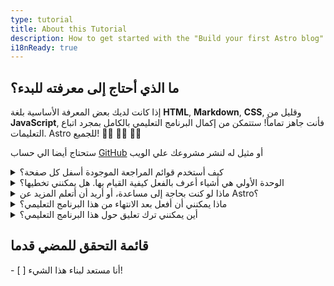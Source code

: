```yaml
---
type: tutorial
title: About this Tutorial
description: How to get started with the "Build your first Astro blog" tutorial.
i18nReady: true
---
```


## ما الذي أحتاج إلى معرفته للبدء؟

إذا كانت لديك بعض المعرفة الأساسية بلغة **HTML**, **Markdown**, **CSS**, وقليل من **JavaScript**, فأنت جاهز تماماً! ستتمكن من إكمال البرنامج التعليمي بالكامل بمجرد اتباع التعليمات. Astro للجميع! 🧑‍🚀 👩‍🚀 👨‍🚀

ستحتاج أيضا الي حساب [GitHub](https://github.com) أو مثيل له لنشر مشروعك علي الويب

<details>
<summary>كيف أستخدم قوائم المراجعة الموجودة أسفل كل صفحة؟</summary>

قم بتعليمهم!

في نهاية كل صفحة، ستجد قائمة مهام قابلة للنقر عليها، والتي يجب أن تكون قادرًا على القيام بها الآن. حدد هذه العناصر لمعرفة مدى تقدمك في متعقب البرنامج التعليمي.

استخدام المتعقب اختياري، ولكنه قد يساعدك في تذكر مكانك إذا أكملت البرنامج التعليمي على مدار زيارات متعددة. يمكنك أيضًا ترك بعض قوائم المهام فارغة كتذكير بالوحدات التي تريد إعادة زيارتها لاحقًا.

(يتم حفظ هذه البيانات فقط في وحدة التخزين المحلية للمتصفح الخاص بك ولا تتوفر في أي مكان آخر. لا يتم إرسال أي بيانات إلى Astro ولا يتم تخزينها بواسطة Astro.)
</details>

<details>
<summary>الوحدة الأولي هي أشياء أعرف بالفعل كيفية القيام بها. هل يمكنني تخطيها؟</summary>

يمكنك استخدام الدروس الموجودة داخل [الوحدة 1](/en/tutorial/1-setup/) للتأكد من أن لديك أدوات التطوير والحسابات عبر الإنترنت التي ستحتاجها لإكمال البرنامج التعليمي. سيرشدك البرنامج التعليمي خلال إنشاء مشروع Astro جديد وتخزينه على GitHub ونشره على Netlify.

اذا قمت بـ [إنشاء مشروع Astro جديد وفارغ](/en/install-and-setup/) وكنت مرتاحا مع الاعدادات الخاصة بك، فيمكنك الانتقال بأمان إلى [الوحدة 2] (/en/tutorial/2-pages/) حيث ستبدأ في إنشاء صفحات جديدة في مشروعك.
</details>

<details>
<summary>ماذا لو كنت بحاجة إلى مساعدة، أو أريد أن أتعلم المزيد عن Astro؟</summary>

[خادم Astro Discord الودود](https://astro.build/chat) الخاص بنا هو المكان المناسب!

انتقل إلى قناة منتدى الدعم لطرح الأسئلة، أو قل مرحبًا ودردش في "#general" أو "#off-topic".
</details>

<details>
<summary>ماذا يمكنني أن أفعل بعد الانتهاء من هذا البرنامج التعليمي؟</summary>

في نهاية هذا البرنامج التعليمي، سيكون لديك مدونة تعمل باستخدام التوجيه المستند إلى الملفات المدمج في Astro. يمكنك تحسين الكود النهائي لهذا المشروع من خلال [إعادة صياغته لإدارة المحتوى الخاص بك باستخدام مجموعات المحتوى](/en/tutorials/add-content-collections/) أو [إضافة انتقالات العرض لتخصيص التنقل عبر الصفحة](/en/tutorials/add-view-transitions/).
</details>

<details>
<summary>أين يمكنني ترك تعليق حول هذا البرنامج التعليمي؟</summary>

هذا البرنامج التعليمي هو مشروع لفريق Docs الخاص بنا. يمكنك العثور علينا على Discord في قناة `#docs`، أو إرسال المشكلات إلى [مستودع Docs على GitHub](https://github.com/withastro/docs/issues). 
</details>

<Box icon="check-list">

## قائمة التحقق للمضي قدما

<Checklist>
- [ ] أنا مستعد لبناء هذا الشيء!
</Checklist>
</Box>
